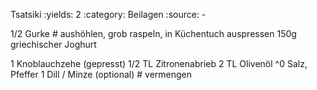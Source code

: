 Tsatsiki
:yields: 2
:category: Beilagen
:source: -

1/2 Gurke
# aushöhlen, grob raspeln, in Küchentuch auspressen
150g griechischer Joghurt

1 Knoblauchzehe (gepresst)
1/2 TL Zitronenabrieb
2 TL Olivenöl
^0 Salz, Pfeffer
1 Dill / Minze (optional)
# vermengen

